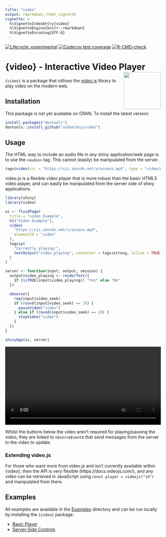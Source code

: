 ---
title: "video"
output: rmarkdown::html_vignette
vignette: >
  %\VignetteIndexEntry{video}
  %\VignetteEngine{knitr::rmarkdown}
  %\VignetteEncoding{UTF-8}
---

<!-- badges: start -->
[![Lifecycle: experimental](https://img.shields.io/badge/lifecycle-experimental-orange.svg)](https://lifecycle.r-lib.org/articles/stages.html#experimental)
[![Codecov test coverage](https://codecov.io/gh/ashbaldry/video/branch/main/graph/badge.svg)](https://app.codecov.io/gh/ashbaldry/video?branch=main)
[![R-CMD-check](https://github.com/ashbaldry/video/workflows/R-CMD-check/badge.svg)](https://github.com/ashbaldry/video/actions)
<!-- badges: end -->

# {video}  - Interactive Video Player <img src="https://raw.githubusercontent.com/ashbaldry/video/master/man/figures/logo.png" align="right" width="120"/>

`{video}` is a package that utilises the [video.js](https://github.com/videojs/video.js) library to play video on the modern web. 

## Installation

This package is not yet available on CRAN. To install the latest version: 

```r
install.packages("devtools")
devtools::install_github("ashbaldry/video")
```

## Usage

The HTML way to include an audio file in any shiny application/web page is to use the `<audio>` tag. This cannot (easily) be manipulated from the server. 

```r
tags$video(src = "https://vjs.zencdn.net/v/oceans.mp4", type = "video/mp4", controls = NA)
```

video.js is a flexible video player that is more robust than the basic HTML5 video player, and can easily be manipulated from the server side of shiny applications.

```r
library(shiny)
library(video)

ui <- fluidPage(
  title = "video Example",
  h1("Video Example"),
  video(
    "https://vjs.zencdn.net/v/oceans.mp4",
    elementId = "video"
  ),
  tags$p(
    "Currently playing:",
    textOutput("video_playing", container = tags$strong, inline = TRUE)
  )
)

server <- function(input, output, session) {
  output$video_playing <- renderText({
    if (isTRUE(input$video_playing)) "Yes" else "No"
  })

  observe({
    req(input$video_seek)
    if (round(input$video_seek) == 10) {
      pauseVideo("video")
    } else if (round(input$video_seek) == 20) {
      stopVideo("video")
    }
  })
}

shinyApp(ui, server)
```

<video src="https://user-images.githubusercontent.com/8420419/175826808-83d03bfc-6ba1-49c6-8f86-4e40973b010d.mp4" type="movie/mp4" controls style="width: 100%"></video>

Whilst the buttons below the video aren't required for playing/pausing the video, they are linked to `observeEvent`s that send messages from the server to the video to update.

### Extending video.js

For those who want more from video.js and isn't currently available within {video}, then the API is very flexible (https://docs.videojs.com/), and any video can be retrieved in JavaScript using `const player = videojs("id")` and manipulated from there.

## Examples

All examples are available in the [Examples](https://github.com/ashbaldry/video/tree/main/inst/examples) directory and can be run locally by installing the `{video}` package:

- [Basic Player](https://github.com/ashbaldry/video/tree/main/inst/examples/basic)
- [Server-Side Controls](https://github.com/ashbaldry/video/tree/main/inst/examples/server)
